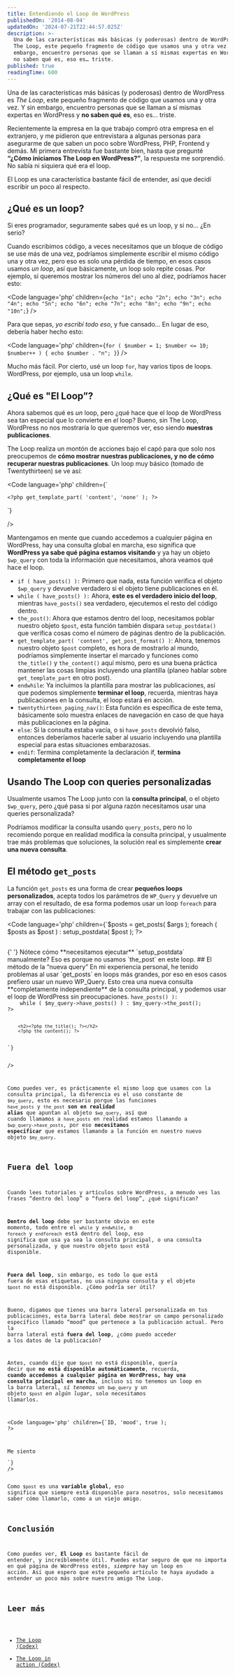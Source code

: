 ```yaml
---
title: Entendiendo el Loop de WordPress
publishedOn: '2014-08-04'
updatedOn: '2024-07-21T22:44:57.025Z'
description: >-
  Una de las características más básicas (y poderosas) dentro de WordPress es
  The Loop, este pequeño fragmento de código que usamos una y otra vez. Y sin
  embargo, encuentro personas que se llaman a sí mismas expertas en WordPress y
  no saben qué es, eso es… triste.
published: true
readingTime: 600
---
```



Una de las características más básicas (y poderosas) dentro de WordPress es _The Loop_,
este pequeño fragmento de código que usamos una y otra vez. Y sin embargo, encuentro
personas que se llaman a sí mismas expertas en WordPress y **no saben qué es**, eso es… triste.

Recientemente la empresa en la que trabajo compró otra empresa en el extranjero, y me pidieron
que entrevistara a algunas personas para asegurarme de que saben un poco sobre WordPress, PHP,
Frontend y demás. Mi primera entrevista fue bastante bien, hasta que pregunté **“¿Cómo iniciamos
The Loop en WordPress?”**, la respuesta me sorprendió. No sabía ni siquiera qué era el loop.

El Loop es una característica bastante fácil de entender, así que decidí escribir un poco al respecto.

## ¿Qué es un loop?

Si eres programador, seguramente sabes qué es un loop, y si no… ¿En serio?

Cuando escribimos código, a veces necesitamos que un bloque de código se use más de una vez,
podríamos simplemente escribir el mismo código una y otra vez, pero eso es solo una pérdida de
tiempo, en esos casos usamos _un loop_, así que básicamente, un loop solo repite cosas. Por ejemplo,
si queremos mostrar los números del uno al diez, podríamos hacer esto:

<Code
  language='php'
  children={`echo "1n";
echo "2n";
echo "3n";
echo "4n";
echo "5n";
echo "6n";
echo "7n";
echo "8n";
echo "9n";
echo "10n";`}
/>

Para que sepas, _yo escribí todo eso_, y fue cansado… En lugar de eso, debería haber hecho esto:

<Code
  language='php'
  children={`for ( $number = 1; $number <= 10; $number++ ) {
    echo $number . "n";
}`}
/>

Mucho más fácil. Por cierto, usé un loop `for`, hay varios tipos de loops. WordPress,
por ejemplo, usa un loop `while`.

## ¿Qué es "El Loop”?

Ahora sabemos qué es _un_ loop, pero ¿qué hace que el loop de WordPress sea tan especial
que lo convierte en _el_ loop? Bueno, sin The Loop, WordPress no nos mostraría lo que
queremos ver, eso siendo **nuestras publicaciones**.

The Loop realiza un montón de acciones bajo el capó para que solo nos preocupemos de
**cómo mostrar nuestras publicaciones, y no de cómo recuperar nuestras publicaciones**.
Un loop muy básico (tomado de Twentythirteen) se ve así:

<Code
  language='php'
  children={`<?php if ( have_posts() ) : ?>
    <?php /* El loop */ ?>
    <?php while ( have_posts() ) : the_post(); ?>
        <?php get_template_part( 'content', get_post_format() ); ?>
    <?php endwhile; ?>
    <?php twentythirteen_paging_nav(); ?>
<?php else : ?>
    <?php get_template_part( 'content', 'none' ); ?>
<?php endif; ?>`}
/>

Mantengamos en mente que cuando accedemos a cualquier página en WordPress, hay una consulta
global en marcha, eso significa que **WordPress ya sabe qué página estamos visitando**
y ya hay un objeto `$wp_query` con toda la información que necesitamos, ahora veamos qué
hace el loop.

- `if ( have_posts() ):` Primero que nada, esta función verifica el objeto `$wp_query`
  y devuelve verdadero si el objeto tiene publicaciones en él.
- `while ( have_posts() ):` Ahora, **este es el verdadero inicio del loop**, mientras
  `have_posts()` sea verdadero, ejecutemos el resto del código dentro.
- `the_post()`: Ahora que estamos dentro del loop, necesitamos poblar nuestro objeto `$post`,
  esta función también dispara `setup_postdata()` que verifica cosas como el número de páginas
  dentro de la publicación.
- `get_template_part( 'content', get_post_format() )`: Ahora, tenemos nuestro objeto `$post`
  completo, es hora de mostrarlo al mundo, podríamos simplemente insertar el marcado
  y funciones como `the_title()` y `the_content()` aquí mismo, pero es una buena práctica
  mantener las cosas limpias incluyendo una plantilla (planeo hablar sobre `get_template_part`
  en otro post).
- `endwhile`: Ya incluimos la plantilla para mostrar las publicaciones, así que podemos
  simplemente **terminar el loop**, recuerda, mientras haya publicaciones en la consulta,
  el loop estará en acción.
- `twentythirteen_paging_nav()`: Esta función es específica de este tema, básicamente
  solo muestra enlaces de navegación en caso de que haya más publicaciones en la página.
- `else`: Si la consulta estaba vacía, o si `have_posts` devolvió falso, entonces
  deberíamos hacerle saber al usuario incluyendo una plantilla especial para estas situaciones
  embarazosas.
- `endif`: Termina completamente la declaración if, **termina completamente el loop**

## Usando The Loop con queries personalizadas

Usualmente usamos The Loop junto con la **consulta principal**, o el objeto `$wp_query`,
pero ¿qué pasa si por alguna razón necesitamos usar una queries personalizada?

Podríamos modificar la consulta usando `query_posts`, pero no lo recomiendo porque
en realidad modifica la consulta principal, y usualmente trae más problemas que soluciones,
la solución real es simplemente **crear una nueva consulta**.

## El método `get_posts`

La función `get_posts` es una forma de crear **pequeños loops personalizados**, acepta
todos los parámetros de `WP_Query` y devuelve un array con el resultado, de esa forma
podemos usar un loop `foreach` para trabajar con las publicaciones:

<Code
  language='php'
  children={`$posts = get_posts( $args );
foreach ( $posts as $post ) :
    setup_postdata( $post );
?>
    <h2><?php the_title(); ?></h2>
    <?php the_content(); ?>
<?php
endforeach;
wp_reset_postdata();`}
/>{' '}

Nótece cómo **necesitamos ejecutar** `setup_postdata` manualmente? Eso es porque no
usamos `the_post` en este loop.

## El método de la “nueva query”

En mi experiencia personal, he tenido problemas al usar `get_posts` en loops más
grandes, por eso en esos casos prefiero usar un nuevo WP_Query. Esto crea una nueva
consulta **completamente independiente** de la consulta principal, y podemos usar el loop
de WordPress sin preocupaciones.

<Code
  language='php'
  children={`$my_query = new WP_Query( $args );
if ( $my_query->have_posts() ):
    while ( $my_query->have_posts() ) : $my_query->the_post();
?>
        <h2><?php the_title(); ?></h2>
        <?php the_content(); ?>
<?php
    endwhile;
    wp_reset_postdata();
endif;
?>`}
/>

Como puedes ver, es prácticamente el mismo loop que usamos con la consulta principal,
la diferencia es el uso constante de `$my_query`, esto es necesario porque las funciones
`have_posts` y `the_post` **son en realidad alias** que apuntan al objeto `$wp_query`, así que
cuando llamamos a `have_posts` en realidad estamos llamando a `$wp_query->have_posts`,
por eso **necesitamos especificar** que estamos llamando a la función en nuestro nuevo objeto `$my_query`.

## Fuera del loop

Cuando lees tutoriales y artículos sobre WordPress, a menudo ves las frases
“dentro del loop” o “fuera del loop”, ¿qué significan?

**Dentro del loop** debe ser bastante obvio en este momento, todo entre el
`while` y `endwhile`, o `foreach` y `endforeach` está dentro del loop, eso significa
que usa ya sea la consulta principal, o una consulta personalizada, y que nuestro objeto `$post` está disponible.

**Fuera del loop**, sin embargo, es todo lo que está fuera de esas etiquetas, no usa
ninguna consulta y el objeto `$post` no está disponible. ¿Cómo podría ser útil?

Bueno, digamos que tienes una barra lateral personalizada en tus publicaciones, esta
barra lateral debe mostrar un campo personalizado específico llamado “mood” que pertenece
a la publicación actual. Pero la barra lateral está **fuera del loop**, ¿cómo puedo acceder
a los datos de la publicación?

Antes, cuando dije que `$post` no está disponible, quería decir que **no está disponible
automáticamente**, recuerda, **cuando accedemos a cualquier página en WordPress, hay una
consulta principal en marcha**, incluso si no tenemos un loop en la barra lateral, _sí tenemos_
un `$wp_query` y un objeto `$post` _en algún lugar_, solo necesitamos llamarlos.

<Code
  language='php'
  children={`<?php
    global $post;
    $mood = get_post_meta( $post->ID, 'mood', true );
?>
<p>Me siento <?php echo $mood; ?></p>`}
/>

Como `$post` es una **variable global**, eso significa que siempre está disponible para
nosotros, solo necesitamos saber cómo llamarlo, como a un viejo amigo.

## Conclusión

Como puedes ver, **El Loop** es bastante fácil de entender, y increíblemente útil.
Puedes estar seguro de que no importa en qué página de WordPress estés, _siempre_ hay un loop en acción.
Así que espero que este pequeño artículo te haya ayudado a entender un poco más sobre nuestro amigo The Loop.

## Leer más

- [The Loop (Codex)](http://codex.wordpress.org/The_Loop)
- [The Loop in action (Codex)](http://codex.wordpress.org/The_Loop_in_Action)
